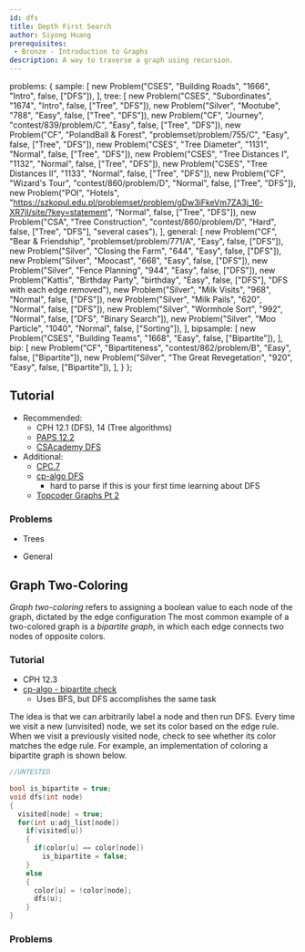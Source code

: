 ```yaml
---
id: dfs
title: Depth First Search
author: Siyong Huang
prerequisites: 
 - Bronze - Introduction to Graphs
description: A way to traverse a graph using recursion.
---
```



  problems: {
    sample: [
      new Problem("CSES", "Building Roads", "1666", "Intro", false, ["DFS"]),
    ],
    tree: [
      new Problem("CSES", "Subordinates", "1674", "Intro", false, ["Tree", "DFS"]),
      new Problem("Silver", "Mootube", "788", "Easy", false, ["Tree", "DFS"]),
      new Problem("CF", "Journey", "contest/839/problem/C", "Easy", false, ["Tree", "DFS"]),
      new Problem("CF", "PolandBall & Forest", "problemset/problem/755/C", "Easy", false, ["Tree", "DFS"]),
      new Problem("CSES", "Tree Diameter", "1131", "Normal", false, ["Tree", "DFS"]),
      new Problem("CSES", "Tree Distances I", "1132", "Normal", false, ["Tree", "DFS"]),
      new Problem("CSES", "Tree Distances II", "1133", "Normal", false, ["Tree", "DFS"]),
      new Problem("CF", "Wizard's Tour", "contest/860/problem/D", "Normal", false, ["Tree", "DFS"]),
      new Problem("POI", "Hotels", "https://szkopul.edu.pl/problemset/problem/gDw3iFkeVm7ZA3j_16-XR7jI/site/?key=statement", "Normal", false, ["Tree", "DFS"]),
      new Problem("CSA", "Tree Construction", "contest/860/problem/D", "Hard", false, ["Tree", "DFS"], "several cases"),
    ],
    general: [
      new Problem("CF", "Bear & Friendship", "problemset/problem/771/A", "Easy", false, ["DFS"]),
      new Problem("Silver", "Closing the Farm", "644", "Easy", false, ["DFS"]),
      new Problem("Silver", "Moocast", "668", "Easy", false, ["DFS"]),
      new Problem("Silver", "Fence Planning", "944", "Easy", false, ["DFS"]),
      new Problem("Kattis", "Birthday Party", "birthday", "Easy", false, ["DFS"], "DFS with each edge removed"),
      new Problem("Silver", "Milk Visits", "968", "Normal", false, ["DFS"]),
      new Problem("Silver", "Milk Pails", "620", "Normal", false, ["DFS"]),
      new Problem("Silver", "Wormhole Sort", "992", "Normal", false, ["DFS", "Binary Search"]),
      new Problem("Silver", "Moo Particle", "1040", "Normal", false, ["Sorting"]),
    ],
    bipsample: [
      new Problem("CSES", "Building Teams", "1668", "Easy", false, ["Bipartite"]),
    ],    
    bip: [
      new Problem("CF", "Bipartiteness", "contest/862/problem/B", "Easy", false, ["Bipartite"]),
      new Problem("Silver", "The Great Revegetation", "920", "Easy", false, ["Bipartite"]),
    ],
  }
};


<problems-list problems={metadata.problems.sample} />

## Tutorial

 - Recommended:
   - CPH 12.1 (DFS), 14 (Tree algorithms)
   - [PAPS 12.2](https://www.csc.kth.se/~jsannemo/slask/main.pdf)
   - [CSAcademy DFS](https://csacademy.com/lesson/depth_first_search/)
 - Additional:
   - [CPC.7](https://github.com/SuprDewd/T-414-AFLV/tree/master/07_graphs_1)
   - [cp-algo DFS](https://cp-algorithms.com/graph/depth-first-search.html)
     - hard to parse if this is your first time learning about DFS
   - [Topcoder Graphs Pt 2](https://www.topcoder.com/community/data-science/data-science-tutorials/introduction-to-graphs-and-their-data-structures-section-2/)

### Problems

 - Trees

<problems-list problems={metadata.problems.tree} />

 - General

<problems-list problems={metadata.problems.general} />

## Graph Two-Coloring

*Graph two-coloring* refers to assigning a boolean value to each node of the graph, dictated by the edge configuration
The most common example of a two-colored graph is a *bipartite graph*, in which each edge connects two nodes of opposite colors.

<problems-list problems={metadata.problems.bipsample} />

### Tutorial

  - CPH 12.3
  - [cp-algo - bipartite check](https://cp-algorithms.com/graph/bipartite-check.html)
    - Uses BFS, but DFS accomplishes the same task
 
The idea is that we can arbitrarily label a node and then run DFS. Every time we visit a new (unvisited) node, we set its color based on the edge rule. When we visit a previously visited node, check to see whether its color matches the edge rule. For example, an implementation of coloring a bipartite graph is shown below.

```cpp
//UNTESTED

bool is_bipartite = true;
void dfs(int node)
{
  visited[node] = true;
  for(int u:adj_list[node])
    if(visited[u])
    {
      if(color[u] == color[node])
        is_bipartite = false;
    }
    else
    {
      color[u] = !color[node];
      dfs(u);
    }
}
```

### Problems

<problems-list problems={metadata.problems.bip} />
